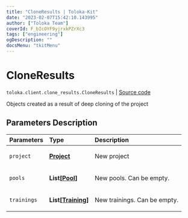 ```yaml
---
title: "CloneResults | Toloka-Kit"
date: "2023-02-07T15:42:10.143995"
author: ["Toloka Team"]
coverId: F_bIcOYF9yjrxkPZrXc3
tags: ["engineering"]
ogDescription: ""
docsMenu: "tkitMenu"
---
```


# CloneResults
`toloka.client.clone_results.CloneResults` | [Source code](https://github.com/Toloka/toloka-kit/blob/v1.1.3/src/client/clone_results.py#L8)

Objects created as a result of deep cloning of the project

## Parameters Description

| Parameters | Type | Description |
| :----------| :----| :-----------|
`project`|**[Project](/docs-new/toloka-kit/reference/toloka.client.project.Project)**|<p>New project</p>
`pools`|**List\[[Pool](/docs-new/toloka-kit/reference/toloka.client.pool.Pool)\]**|<p>New pools. Can be empty.</p>
`trainings`|**List\[[Training](/docs-new/toloka-kit/reference/toloka.client.training.Training)\]**|<p>New trainings. Can be empty.</p>
